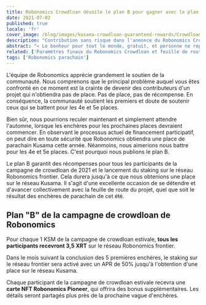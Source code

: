 ```yaml
---
title: Robonomics Crowdloan dévoile le plan B pour gagner avec le plan A
date: 2021-07-02
published: true
locale: 'fr'
cover_image: /blog/images/kusama-crowdloan-guaranteed-rewards/Crowdloan_plan_A_B_blog.jpg
description: "Contribution sans risque dans l'annonce du Robonomics Crowdloan. Chaque participant de la campagne de crowdloan estivale recevra 3,5 XRT et une carte NFT Robonomics Pioneer."
abstract: "« Le bonheur pour tout le monde, gratuit, et personne ne repartira insatisfait ! » </br> Pique-nique au bord du chemin, Arkady et Boris Strugatsky"
related: ['Paramètres finaux du Robonomics Crowdloan et feuille de route de 48 semaines', 'Lettre du co-fondateur de Robonomics']
tags: ['Robonomics parachain']
---
```


L'équipe de Robonomics apprécie grandement le soutien de la communauté. Nous comprenons que le principal problème auquel vous êtes confronté en ce moment est la crainte de devenir des contributeurs d'un projet qui n'obtiendra pas de place. Pas de place, pas de récompense. En conséquence, la communauté soutient les premiers et doute de soutenir ceux qui se battent pour les 4e et 5e places.

Bien sûr, nous pourrions reculer maintenant et simplement attendre l'automne, lorsque les enchères pour les prochaines places devraient commencer. En observant le processus actuel de financement participatif, on peut dire en toute sécurité que Robonomics obtiendra une place de parachain Kusama cette année. Néanmoins, nous aimerions nous battre pour les 4e et 5e places. C'est pourquoi nous publions le plan B.

Le plan B garantit des récompenses pour tous les participants de la campagne de crowdloan de 2021 et le lancement du staking sur le réseau Robonomics frontier. Cela durera jusqu'à ce que nous obtenions une place sur le réseau Kusama. Il s'agit d'une excellente occasion de se détendre et d'avancer collectivement avec la feuille de route du projet, quel que soit le résultat des enchères de parachain de cet été.

## Plan "B" de la campagne de crowdloan de Robonomics

<TextCard>

Pour chaque 1 KSM de la campagne de crowdloan estivale, **tous les participants recevront 3,5 XRT** sur le réseau Robonomics frontier.

</TextCard>

<TextCard>

Dans le mois suivant la conclusion des 5 premières enchères, le staking sur le réseau frontier sera activé avec un APR de 50% jusqu'à l'obtention d'une place sur le réseau Kusama.

</TextCard>

<TextCard>

Chaque participant de la campagne de crowdloan estivale recevra une **carte NFT Robonomics Pioneer**, qui offrira des bonus supplémentaires. Les détails seront partagés plus près de la prochaine vague d'enchères.

</TextCard>